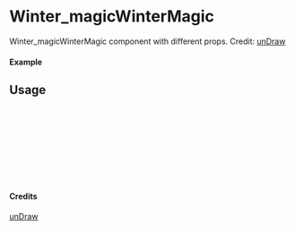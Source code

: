 
<Meta of={Winter_magicWinterMagic} title="unDraw/Winter_magicWinterMagic" />

# Winter_magicWinterMagic

Winter_magicWinterMagic component with different props.
Credit: [unDraw](https://undraw.co/illustrations)

#### Example

<Canvas of={Winter_magicWinterMagic.Primary} />

## Usage

```ts
import { Winter_magicWinterMagic } from "yadl-ui";

const Example = () => {
  return (
      <Winter_magicWinterMagic />
  );
};

export default Example;
```

#### Credits
[unDraw](https://undraw.co/illustrations)
